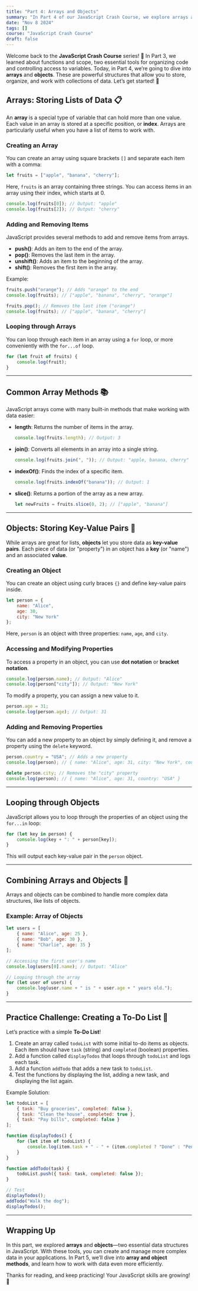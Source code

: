 ```yaml
---
title: "Part 4: Arrays and Objects"
summary: "In Part 4 of our JavaScript Crash Course, we explore arrays and objects, key data structures that help you store, organize, and manage collections of data in your programs."
date: "Nov 8 2024"
tags: []
course: "JavaScript Crash Course"
draft: false
---
```


Welcome back to the **JavaScript Crash Course** series! 🎉 In Part 3, we learned about functions and scope, two essential tools for organizing code and controlling access to variables. Today, in Part 4, we’re going to dive into **arrays** and **objects**. These are powerful structures that allow you to store, organize, and work with collections of data. Let’s get started! 🚀

## Arrays: Storing Lists of Data 📋

An **array** is a special type of variable that can hold more than one value. Each value in an array is stored at a specific position, or **index**. Arrays are particularly useful when you have a list of items to work with.

### Creating an Array

You can create an array using square brackets `[]` and separate each item with a comma:

```javascript
let fruits = ["apple", "banana", "cherry"];
```

Here, `fruits` is an array containing three strings. You can access items in an array using their index, which starts at 0.

```javascript
console.log(fruits[0]); // Output: "apple"
console.log(fruits[2]); // Output: "cherry"
```

### Adding and Removing Items

JavaScript provides several methods to add and remove items from arrays.

- **push()**: Adds an item to the end of the array.
- **pop()**: Removes the last item in the array.
- **unshift()**: Adds an item to the beginning of the array.
- **shift()**: Removes the first item in the array.

Example:

```javascript
fruits.push("orange"); // Adds "orange" to the end
console.log(fruits); // ["apple", "banana", "cherry", "orange"]

fruits.pop(); // Removes the last item ("orange")
console.log(fruits); // ["apple", "banana", "cherry"]
```

### Looping through Arrays

You can loop through each item in an array using a `for` loop, or more conveniently with the `for...of` loop.

```javascript
for (let fruit of fruits) {
    console.log(fruit);
}
```

---

## Common Array Methods 📚

JavaScript arrays come with many built-in methods that make working with data easier:

- **length**: Returns the number of items in the array.

  ```javascript
  console.log(fruits.length); // Output: 3
    ```

- **join()**: Converts all elements in an array into a single string.

  ```javascript
  console.log(fruits.join(", ")); // Output: "apple, banana, cherry"
    ```

- **indexOf()**: Finds the index of a specific item.

  ```javascript
  console.log(fruits.indexOf("banana")); // Output: 1
    ```

- **slice()**: Returns a portion of the array as a new array.

  ```javascript
  let newFruits = fruits.slice(0, 2); // ["apple", "banana"]
    ```

---

## Objects: Storing Key-Value Pairs 🔑

While arrays are great for lists, **objects** let you store data as **key-value pairs**. Each piece of data (or "property") in an object has a **key** (or "name") and an associated **value**.

### Creating an Object

You can create an object using curly braces `{}` and define key-value pairs inside.

```javascript
let person = {
    name: "Alice",
    age: 30,
    city: "New York"
};
```

Here, `person` is an object with three properties: `name`, `age`, and `city`.

### Accessing and Modifying Properties

To access a property in an object, you can use **dot notation** or **bracket notation**.

```javascript
console.log(person.name); // Output: "Alice"
console.log(person["city"]); // Output: "New York"
```

To modify a property, you can assign a new value to it.

```javascript
person.age = 31;
console.log(person.age); // Output: 31
```

### Adding and Removing Properties

You can add a new property to an object by simply defining it, and remove a property using the `delete` keyword.

```javascript
person.country = "USA"; // Adds a new property
console.log(person); // { name: "Alice", age: 31, city: "New York", country: "USA" }

delete person.city; // Removes the "city" property
console.log(person); // { name: "Alice", age: 31, country: "USA" }
```

---

## Looping through Objects

JavaScript allows you to loop through the properties of an object using the `for...in` loop:

```javascript
for (let key in person) {
    console.log(key + ": " + person[key]);
}
```

This will output each key-value pair in the `person` object.

---

## Combining Arrays and Objects 🧩

Arrays and objects can be combined to handle more complex data structures, like lists of objects.

### Example: Array of Objects

```javascript
let users = [
    { name: "Alice", age: 25 },
    { name: "Bob", age: 30 },
    { name: "Charlie", age: 35 }
];

// Accessing the first user's name
console.log(users[0].name); // Output: "Alice"

// Looping through the array
for (let user of users) {
    console.log(user.name + " is " + user.age + " years old.");
}
```

---

## Practice Challenge: Creating a To-Do List 🎲

Let’s practice with a simple **To-Do List**!

1. Create an array called `todoList` with some initial to-do items as objects. Each item should have `task` (string) and `completed` (boolean) properties.
2. Add a function called `displayTodos` that loops through `todoList` and logs each task.
3. Add a function `addTodo` that adds a new task to `todoList`.
4. Test the functions by displaying the list, adding a new task, and displaying the list again.

Example Solution:

```javascript
let todoList = [
    { task: "Buy groceries", completed: false },
    { task: "Clean the house", completed: true },
    { task: "Pay bills", completed: false }
];

function displayTodos() {
    for (let item of todoList) {
        console.log(item.task + " - " + (item.completed ? "Done" : "Pending"));
    }
}

function addTodo(task) {
    todoList.push({ task: task, completed: false });
}

// Test
displayTodos();
addTodo("Walk the dog");
displayTodos();
```

---

## Wrapping Up

In this part, we explored **arrays** and **objects**—two essential data structures in JavaScript. With these tools, you can create and manage more complex data in your applications. In Part 5, we’ll dive into **array and object methods**, and learn how to work with data even more efficiently.

Thanks for reading, and keep practicing! Your JavaScript skills are growing! 🌱